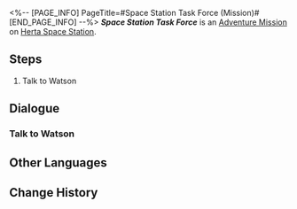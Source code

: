 <%-- [PAGE_INFO]
PageTitle=#Space Station Task Force (Mission)#
[END_PAGE_INFO] --%>
{{Stub|Dialogue.}}
{{Mission Infobox
|id            = 8003101
|title         = Space Station Task Force
|image         = <!--Mission Space Station Task Force (Mission).png-->
|type          = Adventure
|event_name    = 
|chapter       = 
|requirements  = 
* [[Trailblaze Mission]] ''[[Everwinter Night]]'' completed
* Reach [[Trailblaze Level]] 21
|summary       = <!--official mission summary from Fate's Atlas-->
|characters    = Trailblazer; Watson
|startLocation = [[Herta Space Station]] - [[Base Zone]]
|world         = Herta Space Station
|area          = Base Zone
|prev          = 
|next          = 
|rewards       = Credit*5,000
}}
'''''Space Station Task Force''''' is an [[Adventure Mission]] on [[Herta Space Station]].

==Steps==
# Talk to Watson

<!--
==Gameplay Notes==

--><!--
==Trial Character==

-->
==Dialogue==
{{Stub Dialogue}}
===Talk to Watson===
{{Mission Description|type=adventure|location=Base Zone|Watson has some special space station assignments for you. Ask her for the details.}}
{{Dialogue Start}}
:{{tx}}
{{Dialogue End}}

==Other Languages==
{{Other Languages
|en   = Space Station Task Force
|zhs  = 空间站特派
|zht  = 太空站特派
|ja   = ステーション特派
|ko   = 우주정거장 특파
|es   = Comando de la Estación Espacial
|fr   = Force d'intervention de la station spatiale
|ru   = Особый агент космической станции
|th   = ปฏิบัติการพิเศษของสถานีอวกาศ
|vi   = Ủy Thác Đặc Biệt Trạm Không Gian
|de   = Raumstation-Spezialeinheit
|id   = Satgas Stasiun Luar Angkasa
|pt   = Força-Tarefa da Estação Espacial
}}

==Change History==
{{Change History|1.3}}
